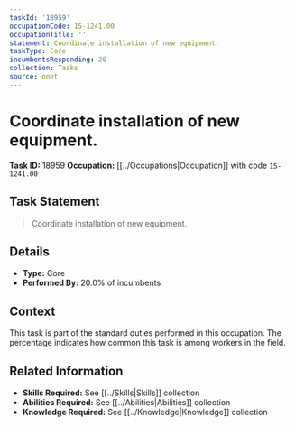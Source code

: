 ```yaml
---
taskId: '18959'
occupationCode: 15-1241.00
occupationTitle: ''
statement: Coordinate installation of new equipment.
taskType: Core
incumbentsResponding: 20
collection: Tasks
source: onet
---
```

# Coordinate installation of new equipment.

**Task ID:** 18959
**Occupation:** [[../Occupations|Occupation]] with code `15-1241.00`

## Task Statement

> Coordinate installation of new equipment.

## Details

- **Type:** Core
- **Performed By:** 20.0% of incumbents

## Context

This task is part of the standard duties performed in this occupation. The percentage indicates how common this task is among workers in the field.

## Related Information

- **Skills Required:** See [[../Skills|Skills]] collection
- **Abilities Required:** See [[../Abilities|Abilities]] collection
- **Knowledge Required:** See [[../Knowledge|Knowledge]] collection
